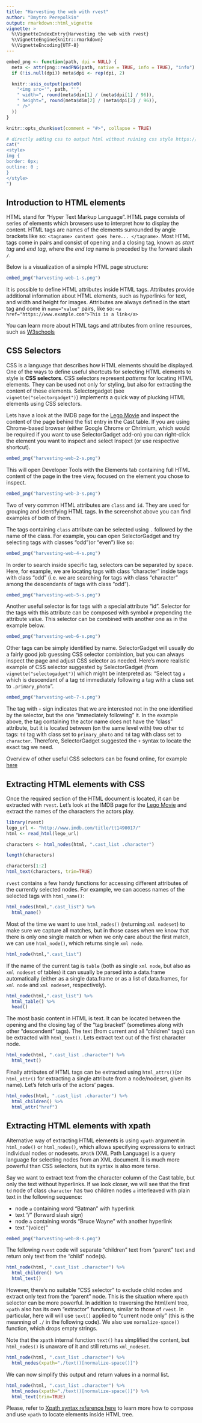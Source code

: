 ```yaml
---
title: "Harvesting the web with rvest"
author: "Dmytro Perepolkin"
output: rmarkdown::html_vignette
vignette: >
  %\VignetteIndexEntry{Harvesting the web with rvest}
  %\VignetteEngine{knitr::rmarkdown}
  %\VignetteEncoding{UTF-8}
---
```


```r
embed_png <- function(path, dpi = NULL) {
  meta <- attr(png::readPNG(path, native = TRUE, info = TRUE), "info")
  if (!is.null(dpi)) meta$dpi <- rep(dpi, 2)

  knitr::asis_output(paste0(
    "<img src='", path, "'",
    " width=", round(meta$dim[1] / (meta$dpi[1] / 96)),
    " height=", round(meta$dim[2] / (meta$dpi[2] / 96)),
    " />"
  ))
}

knitr::opts_chunk$set(comment = "#>", collapse = TRUE)
```

```r
# directly adding css to output html without ruining css style https://stackoverflow.com/questions/29291633/adding-custom-css-tags-to-an-rmarkdown-html-document
cat("
<style>
img {
border: 0px;
outline: 0 ;
}
</style>
")
```


## Introduction to HTML elements

HTML stand for "Hyper Text Markup Language". HTML page consists of series of elements which browsers use to interpret how to display the content. HTML tags are names of the elements surrounded by angle brackets like so: `<tagname> content goes here... </tagname>`. Most HTML tags come in pairs and consist of opening and a closing tag, known as _start tag_ and _end tag_, where the _end tag_ name is preceded by the forward slash `/`.

Below is a visualization of a simple HTML page structure:

```r
embed_png("harvesting-web-1-s.png")
```

It is possible to define HTML attributes inside HTML tags. Attributes provide additional information about HTML elements, such as hyperlinks for text, and width and height for images. Attributes are always defined in the start tag and come in `name="value"` pairs, like so: `<a href="https://www.example.com">This is a link</a>`

You can learn more about HTML tags and attributes from online resources, such as [W3schools](https://www.w3schools.com/html/default.asp)

## CSS Selectors

CSS is a language that describes how HTML elements should be displayed. One of the ways to define useful shortcuts for selecting HTML elements to style is **CSS selectors**. CSS selectors represent *patterns* for locating HTML elements. They can be used not only for styling, but also for extracting the content of these elements. Selectorgadget (see `vignette("selectorgadget")`) implements a quick way of plucking HTML elements using CSS selectors.

Lets have a look at the IMDB page for the [Lego Movie](https://www.imdb.com/title/tt1490017/) and inspect the content of the page behind the fist entry in the Cast table. If you are using Chrome-based browser (either Google Chrome or Chrimium, which would be required if you want to use SelectorGadget add-on) you can right-click the element you want to inspect and select Inspect (or use respective shortcut). 

```r
embed_png("harvesting-web-2-s.png")
```

This will open Developer Tools with the Elements tab containing full HTML content of the page in the tree view, focused on the element you chose to inspect.

```r
embed_png("harvesting-web-3-s.png")
```

Two of very common HTML attributes are `class` and `id`. They are used for grouping and identifying HTML tags. In the screenshot above you can find examples of both of them. 

The tags containing `class` attribute can be selected using `.` followed by the name of the class. For example, you can open SelectorGadget and try selecting tags with classes "odd"(or "even") like so:

```r
embed_png("harvesting-web-4-s.png")
```

In order to search inside specific tag, selectors can be separated by space. Here, for example, we are locating tags with class "character" inside tags with class "odd" (i.e. we are searching for tags with class "character" among the descendants of tags with class "odd").

```r
embed_png("harvesting-web-5-s.png")
```

Another useful selector is for tags with a special attribute "id". Selector for the tags with this attribute can be composed with symbol `#` prepending the attribute value. This selector can be combined with another one as in the example below.

```r
embed_png("harvesting-web-6-s.png")
```

Other tags can be simply identified by name. SelectorGadget will usually do a fairly good job guessing CSS selector combintion, but you can always inspect the page and adjust CSS selector as needed. Here's more realistic example of CSS selector suggested by SelectorGadget (from `vignette("selectogadget")`) which might be interpreted as: "Select tag `a` which is descendant of a tag `td` immediately following a tag with a class set to `.primary_photo`".

```r
embed_png("harvesting-web-7-s.png")
```

The tag with `+` sign indicates that we are interested not in the one identified by the selector, but the one "immediately following" it. In the example above, the tag containing the actor name does not have the "class" attribute, but it is located between (on the same level with) two other `td` tags: `td` tag with class set to `primary_photo` and `td` tag with class set to `character`. Therefore, SelectorGadget suggested the `+` syntax to locate the exact tag we need.

Overview of other useful CSS selectors can be found online, for example [here](https://www.w3schools.com/cssref/css_selectors.asp)

## Extracting HTML elements with CSS

Once the required section of the HTML document is located, it can be extracted with `rvest`. Let's look at the IMDB page for the [Lego Movie](https://www.imdb.com/title/tt1490017/) and extract the names of the characters the actors play. 

```r
library(rvest)
lego_url <- "http://www.imdb.com/title/tt1490017/"
html <- read_html(lego_url)

characters <- html_nodes(html, ".cast_list .character")

length(characters)

characters[1:2]
html_text(characters, trim=TRUE)
```

`rvest` contains a few handy functions for accessing different attributes of the currently selected nodes. For example, we can access names of the selected tags with `html_name()`:
```r
html_nodes(html,".cast_list") %>% 
  html_name()
```
Most of the time we want to use `html_nodes()` (returning `xml nodeset`) to make sure we capture all matches, but in those cases when we know that there is only one single match or when we only care about the first match, we can use `html_node()`, which returns single `xml node`.

```r
html_node(html,".cast_list")
```

If the name of the current tag is `table` (both as single `xml node`, but also as `xml nodeset` of tables) it can usually be parsed into a data.frame automatically (either as a single data.frame or as a list of data.frames, for `xml node` and `xml nodeset`, respectively).

```r
html_node(html,".cast_list") %>% 
  html_table() %>% 
  head()
```

The most basic content in HTML is text. It can be located between the opening and the closing tag of the "tag bracket" (sometimes along with other "descendent" tags). The text (from current and all "children" tags) can be extracted with `html_text()`. Lets extract text out of the first character node.

```r
html_node(html, ".cast_list .character") %>% 
  html_text()
```

Finally attributes of HTML tags can be extracted using `html_attrs()`(or `html_attr()` for extracting a single attribute from a node/nodeset, given its name). Let's fetch urls of the actors' pages.

```r
html_nodes(html, ".cast_list .character") %>% 
  html_children() %>% 
  html_attr("href")
```

## Extracting HTML elements with xpath

Alternative way of extracting HTML elements is using `xpath` argument in `html_node()` or `html_nodes()`, which allows specifying expressions to extract individual nodes or nodesets. `XPath` (XML Path Language) is a query language for selecting nodes from an XML document. It is much more powerful than CSS selectors, but its syntax is also more terse.

Say we want to extract text from the character column of the Cast table, but only the text without hyperlinks. If we look closer, we will see that the first `td` node of class `character` has two children nodes `a` interleaved with plain text in the following sequence:

- node `a` containing word "Batman" with hyperlink
- text "/" (forward slash sign)
- node `a` containing words "Bruce Wayne" with another hyperlink
- text "(voice)"

```r
embed_png("harvesting-web-8-s.png")
```

The following `rvest` code will separate "children" text from "parent" text and return only text from the "child" node(s).

```r
html_node(html, ".cast_list .character") %>% 
  html_children() %>% 
  html_text()
```

However, there's no suitable "CSS selector" to exclude child nodes and extract only text from the "parent" node. This is the situation where `xpath` selector can be more powerful. In addition to traversing the html/xml tree, `xpath` also has its own "extractor" functions, similar to those of `rvest`. In particular, here will will use `text()` applied to "current node only" (this is the meanning of `./` in the following code). We also use `normalize-space()` function, which drops empty strings.

Note that the `xpath` internal function `text()` has simplified the content, but `html_nodes()` is unaware of it and still returns `xml_nodeset`.

```r
html_node(html, ".cast_list .character") %>% 
  html_nodes(xpath="./text()[normalize-space()]")
```

We can now simplify this output and return values in a normal list.
```r
html_node(html, ".cast_list .character") %>% 
  html_nodes(xpath="./text()[normalize-space()]") %>% 
  html_text(trim=TRUE)
```

Please, refer to [Xpath syntax reference here](https://www.w3schools.com/xml/xpath_syntax.asp) to learn more how to compose and use `xpath` to locate elements inside HTML tree. 
